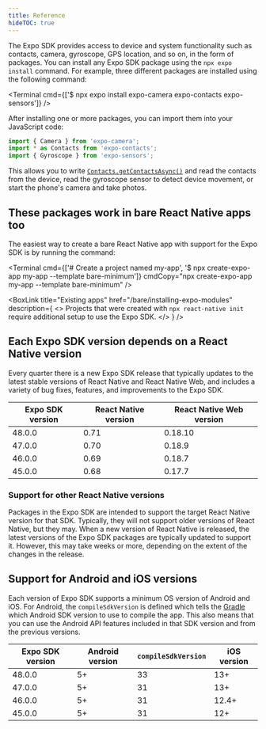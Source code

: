 ```yaml
---
title: Reference
hideTOC: true
---
```



<VersionedRedirectNotification />

The Expo SDK provides access to device and system functionality such as contacts, camera, gyroscope, GPS location, and so on, in the form of packages. You can install any Expo SDK package using the `npx expo install` command. For example, three different packages are installed using the following command:

<Terminal cmd={['$ npx expo install expo-camera expo-contacts expo-sensors']} />

After installing one or more packages, you can import them into your JavaScript code:

```javascript
import { Camera } from 'expo-camera';
import * as Contacts from 'expo-contacts';
import { Gyroscope } from 'expo-sensors';
```

This allows you to write [`Contacts.getContactsAsync()`](/versions/latest/sdk/contacts#contactsgetcontactsasynccontactquery) and read the contacts from the device, read the gyroscope sensor to detect device movement, or start the phone's camera and take photos.

## These packages work in bare React Native apps too

The easiest way to create a bare React Native app with support for the Expo SDK is by running the command:

<Terminal
  cmd={['# Create a project named my-app', '$ npx create-expo-app my-app --template bare-minimum']}
  cmdCopy="npx create-expo-app my-app --template bare-minimum"
/>

<BoxLink
  title="Existing apps"
  href="/bare/installing-expo-modules"
  description={
    <>
      Projects that were created with <CODE>npx react-native init</CODE> require additional setup to
      use the Expo SDK.
    </>
  }
/>

<BoxLink
  title="Using libraries"
  description="Learn how to install Expo SDK packages in your project."
  href="/workflow/using-libraries"
/>

## Each Expo SDK version depends on a React Native version

Every quarter there is a new Expo SDK release that typically updates to the latest stable versions of React Native and React Native Web, and includes a variety of bug fixes, features, and improvements to the Expo SDK.

| Expo SDK version | React Native version | React Native Web version |
| ---------------- | -------------------- | ------------------------ |
| 48.0.0           | 0.71                 | 0.18.10                  |
| 47.0.0           | 0.70                 | 0.18.9                   |
| 46.0.0           | 0.69                 | 0.18.7                   |
| 45.0.0           | 0.68                 | 0.17.7                   |

### Support for other React Native versions

Packages in the Expo SDK are intended to support the target React Native version for that SDK. Typically, they will not support older versions of React Native, but they may. When a new version of React Native is released, the latest versions of the Expo SDK packages are typically updated to support it. However, this may take weeks or more, depending on the extent of the changes in the release.

## Support for Android and iOS versions

Each version of Expo SDK supports a minimum OS version of Android and iOS. For Android, the `compileSdkVersion` is defined which tells the [Gradle](https://developer.android.com/studio/build) which Android SDK version to use to compile the app. This also means that you can use the Android API features included in that SDK version and from the previous versions.

| Expo SDK version | Android version | `compileSdkVersion` | iOS version |
| ---------------- | --------------- | ------------------- | ----------- |
| 48.0.0           | 5+              | 33                  | 13+         |
| 47.0.0           | 5+              | 31                  | 13+         |
| 46.0.0           | 5+              | 31                  | 12.4+       |
| 45.0.0           | 5+              | 31                  | 12+         |
